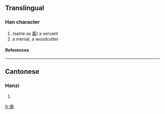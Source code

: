 ==Translingual==
===Han character===
{{Han char|rad=人|as=12|sn=14|four=|canj=人廿金中 (OTCL)}}
# (same as [[廝]]) a servant
# a menial, a woodcutter
====References====
{{Han ref|kx=0117.280|hdz=10217.040|uh=348B|ud=13451}}

----
==Cantonese==
===Hanzi===
{{yue-hanzi|jyut=|y=si1}}
# {{defn|Cantonese}}

[[fr:㒋]]